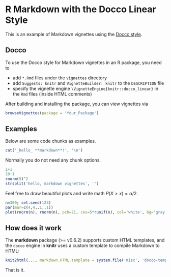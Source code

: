<!--
%\VignetteEngine{knitr::docco_linear}
%\VignetteIndexEntry{R Markdown with the Docco Linear Style}
-->

# R Markdown with the Docco Linear Style

This is an example of Markdown vignettes using the [Docco style](http://jashkenas.github.io/docco/).

## Docco

To use the Docco style for Markdown vignettes in an R package, you need to

- add `*.Rmd` files under the `vignettes` directory
- add `Suggests: knitr` and `VignetteBuilder: knitr` to the `DESCRIPTION` file
- specify the vignette engine `\VignetteEngine{knitr::docco_linear}` in the `Rmd` files (inside HTML comments)

After building and installing the package, you can view vignettes via

```r
browseVignettes(package = 'Your_Package')
```

## Examples

Below are some code chunks as examples.

```{r hello, results='asis'}
cat('_hello_ **markdown**!', '\n')
```

Normally you do not need any chunk options.

```{r}
1+1
10:1
rnorm(5)^2
strsplit('hello, markdown vignettes', '')
```

Feel free to draw beautiful plots and write math $P(X>x)=\alpha/2$.

```{r}
n=300; set.seed(123)
par(mar=c(4,4,.1,.1))
plot(rnorm(n), rnorm(n), pch=21, cex=5*runif(n), col='white', bg='gray')
```

## How does it work

The **markdown** package (>= v0.6.2) supports custom HTML templates, and the `docco` engine in **knitr** uses a custom template to compile Markdown to HTML:

```{r header, eval=FALSE}
knit2html(..., markdown.HTML.template = system.file('misc', 'docco-template.html', package='knitr'))
```

That is it.
